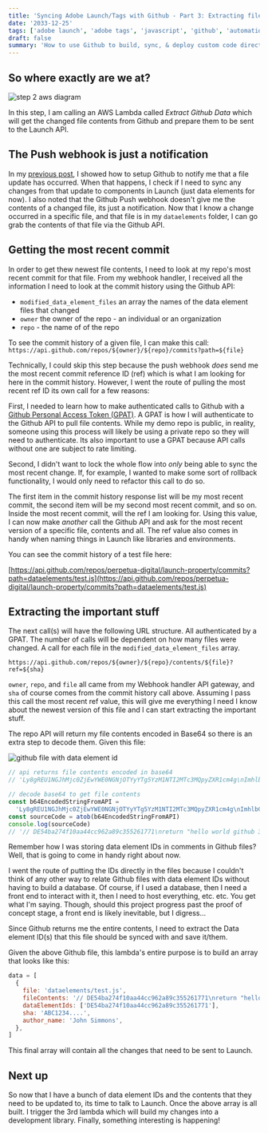 ```yaml
---
title: 'Syncing Adobe Launch/Tags with Github - Part 3: Extracting file contents with the Github API'
date: '2033-12-25'
tags: ['adobe launch', 'adobe tags', 'javascript', 'github', 'automation']
draft: false
summary: 'How to use Github to build, sync, & deploy custom code directly to Adobe Launch/Tags - Part 3'
---
```


## So where exactly are we at?

![step 2 aws diagram](https://images.ctfassets.net/on47yk52ubpi/2CDF4GdPg4VFiqtR5DUZN7/53add3ec790634fc61069d60f65dd6ee/2d_launch_github_sync_diagram_step2.png)

In this step, I am calling an AWS Lambda called _Extract Github Data_ which will get the changed
file contents from Github and prepare them to be sent to the Launch API.

## The Push webhook is just a notification

In my [previous post](https://www.perpetua.digital/blog/launch-github-sync-part-2),
I showed how to setup Github to
notify me that a file update has occurred. When that happens, I check if I need to sync any changes from that update
to components in Launch (just data elements for now). I also noted that the Github Push webhook doesn't give me the contents
of a changed file, its just a notification.
Now that I know a change occurred in a specific file, and that file is in my `dataelements` folder, I can go grab the contents of that file via the Github API.

## Getting the most recent commit

In order to get thew newest file contents, I need to look at my repo's most recent commit for that
file. From my webhook handler, I received all the information I need to look at the commit history using the Github API:

- `modified_data_element_files` an array the names of the data element files that changed
- `owner` the owner of the repo - an individual or an organization
- `repo` - the name of of the repo

To see the commit history of a given file, I can make this call:
`https://api.github.com/repos/${owner}/${repo}/commits?path=${file}`

Technically, I could skip this step because the push webhook _does_ send me the most recent commit reference ID (ref) which is what
I am looking for here in the commit history. However, I went the route of pulling
the most recent ref ID its own call for a few reasons:

First, I needed to learn how to make authenticated calls to Github with a [Github Personal Access Token (GPAT)](https://docs.github.com/en/authentication/keeping-your-account-and-data-secure/creating-a-personal-access-token).
A GPAT is how I will authenticate to the Github API to pull file contents. While my demo repo is public, in reality,
someone using this process will likely be using a private repo so they will need to authenticate. Its also important to use a GPAT because API calls
without one are subject to rate limiting.

Second, I didn't want to lock the whole flow into _only_ being able to sync the most recent change.
If, for example, I wanted to make some sort of rollback functionality, I would only need to refactor this call to do so.

The first item in the commit history response list will be my most recent commit,
the second item will be my second most recent commit, and so on.
Inside the most recent commit, will the ref I am looking for. Using this value,
I can now make _another_ call the Github API and ask for the most recent version of a specific file,
contents and all. The ref value also comes in handy when naming things in Launch like libraries and environments.

You can see the commit history of a test file here:

[https://api.github.com/repos/perpetua-digital/launch-property/commits?path=dataelements/test.js](https://api.github.com/repos/perpetua-digital/launch-property/commits?path=dataelements/test.js)

## Extracting the important stuff

The next call(s) will have the following URL structure. All authenticated by a GPAT. The number of calls will be dependent on how many files were changed.
A call for each file in the `modified_data_element_files` array.

`https://api.github.com/repos/${owner}/${repo}/contents/${file}?ref=${sha}`

`owner`, `repo`, and `file` all came from my Webhook handler API gateway, and `sha` of course comes
from the commit history call above. Assuming I pass this call the most recent ref value, this will give me everything
I need I know about the newest version of this file and I can start extracting the important stuff.

The repo API will return my file contents encoded in Base64 so there is an extra step to decode them.
Given this file:

![github file with data element id](https://images.ctfassets.net/on47yk52ubpi/3bidY7K9V3oP8ghZUayWV2/ccc20370efa977661549847e24d24f54/Screenshot_2023-04-28_at_12.47.09_PM.png)

```javascript
// api returns file contents encoded in base64
// 'Ly8gREU1NGJhMjc0ZjEwYWE0NGNjOTYyYTg5YzM1NTI2MTc3MQpyZXR1cm4g\nImhlbGxvIHdvcmxkIGdpdGh1YiAzIgo=\n'

// decode base64 to get file contents
const b64EncodedStringFromAPI =
  'Ly8gREU1NGJhMjc0ZjEwYWE0NGNjOTYyYTg5YzM1NTI2MTc3MQpyZXR1cm4g\nImhlbGxvIHdvcmxkIGdpdGh1YiAzIgo=\n'
const sourceCode = atob(b64EncodedStringFromAPI)
console.log(sourceCode)
// '// DE54ba274f10aa44cc962a89c355261771\nreturn "hello world github 3"\n'
```

Remember how I was storing data element IDs in comments in Github files? Well, that is going to come in handy right about now.

I went the route of putting the IDs directly in the files because I couldn't think of any other way
to relate Github files with data element IDs without having to build a database. Of course, if I
used a database, then I need a front end to interact with it, then I need to host everything, etc. etc.
You get what I'm saying. Though, should this project progress past the proof of concept stage,
a front end is likely inevitable, but I digress...

Since Github returns me the entire contents, I need to extract the Data element ID(s) that this file
should be synced with and save it/them.

Given the above Github file, this lambda's entire purpose is to build an array that looks like this:

```javascript
data = [
  {
    file: 'dataelements/test.js',
    fileContents: '// DE54ba274f10aa44cc962a89c355261771\nreturn "hello world github 3"\n',
    dataElementIds: ['DE54ba274f10aa44cc962a89c355261771'],
    sha: 'ABC1234....',
    author_name: 'John Simmons',
  },
]
```

This final array will contain all the changes that need to be sent to Launch.

## Next up

So now that I have a bunch of data element IDs and the contents that they need to be updated
to, its time to talk to Launch. Once the above array is all built. I trigger the 3rd
lambda which will build my changes into a development library. Finally, something interesting
is happening!
